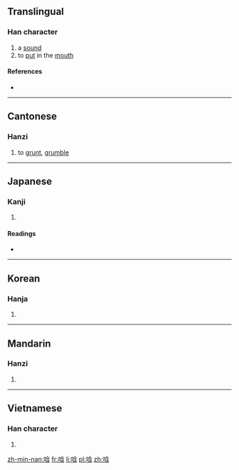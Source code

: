 ==Translingual==

===Han character===
{{Han char|rn=30|rad=口|as=07|sn=10|four=6806<sub>2</sub>|canj=口人戈口 (ROIR), X口人戈口 (XROIR)|ids=⿰[[口]][[含]]}}

# a [[sound]]
# to [[put]] in the [[mouth]]

====References====
* {{Han ref|kx=0191.300|dkj=03695|dj=0411.060|hdz=10632.040|uh=5505|ud=21765|bh=D0FD|bd=53501}}

----

==Cantonese==

===Hanzi===
{{yue-hanzi|jyut=[[ham1]], [[ham3]], [[ham4]], [[ngam4]], [[ngam6]], [[ngan4]]|y=ham1, ham3, ham4, ngam4, ngam6, ngan4}}

# to [[grunt]], [[grumble]]

----

==Japanese==

===Kanji===
{{ja-kanji|grade=|rs=口07}}

# {{defn|lang=ja|sort=口07}}

====Readings====
* {{ja-readings|on=[[かん]] (kan), [[こん]] (kon), [[ごん]] (gon)|kun=[[ふくむ]] (fukumu), [[ふくませもの]] (fukumasemono)}}

----

==Korean==

===Hanja===
{{ko-hanja|hangeul=함|rv=ham|mr=ham}}

# {{defn|lang=ko|sort=口07}}

----

==Mandarin==

===Hanzi===
{{cmn-hanzi|pin=[[hān]] ([[han1]]), [[hán]] ([[han2]]), [[hàn]] ([[han4]])|wg=han<sup>1</sup>, han<sup>2</sup>, han<sup>4</sup>}}

# {{defn|lang=cmn|sort=口07}}

----

==Vietnamese==

===Han character===
{{vi-hantu|[[hầm]], [[gầm]], [[hằm]], [[hàm]], [[hợm]], [[ngậm]], [[hăm]], [[hụm]]|rs=口07}}

# {{defn|lang=vi|sort=口07}}

[[zh-min-nan:唅]]
[[fr:唅]]
[[li:唅]]
[[pl:唅]]
[[zh:唅]]